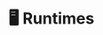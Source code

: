 ---
title: 🖥️ Runtimes
description: Run your agent in different environments.
index: true
full: true
---